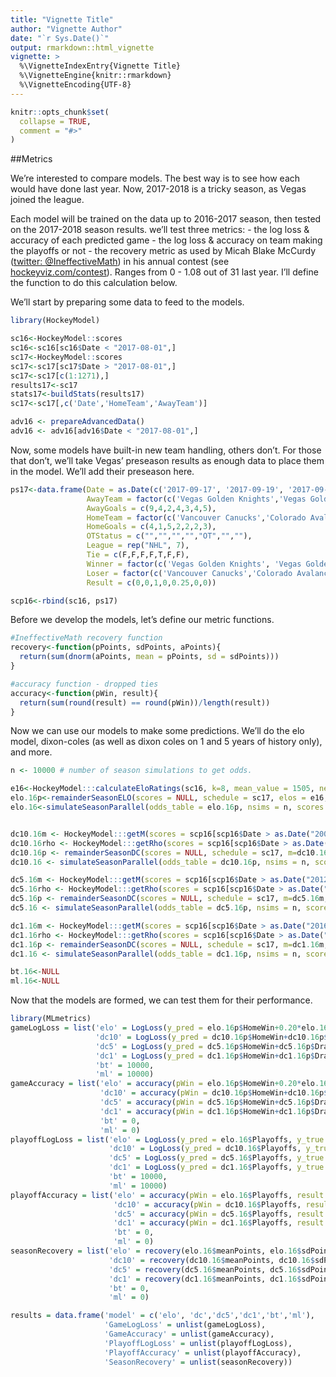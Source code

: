 ```yaml
---
title: "Vignette Title"
author: "Vignette Author"
date: "`r Sys.Date()`"
output: rmarkdown::html_vignette
vignette: >
  %\VignetteIndexEntry{Vignette Title}
  %\VignetteEngine{knitr::rmarkdown}
  %\VignetteEncoding{UTF-8}
---
```


```r
knitr::opts_chunk$set(
  collapse = TRUE,
  comment = "#>"
)
```

##Metrics

We're interested to compare models. The best way is to see how each would have done last year. Now, 2017-2018 is a tricky season, as Vegas joined the league. 

Each model will be trained on the data up to 2016-2017 season, then tested on the 2017-2018 season results. we'll test three metrics: 
 - the log loss & accuracy of each predicted game
 - the log loss & accuracy on team making the playoffs or not
 - the recovery metric as used by Micah Blake McCurdy ([twitter: @IneffectiveMath](https://twitter.com/IneffectiveMath)) in his annual contest (see [hockeyviz.com/contest](hockeyviz.com/contest)). Ranges from 0 - 1.08 out of 31 last year. I'll define the function to do this calculation below.

We'll start by preparing some data to feed to the models. 
```r
library(HockeyModel)

sc16<-HockeyModel::scores
sc16<-sc16[sc16$Date < "2017-08-01",]
sc17<-HockeyModel::scores
sc17<-sc17[sc17$Date > "2017-08-01",]
sc17<-sc17[c(1:1271),]
results17<-sc17
stats17<-buildStats(results17)
sc17<-sc17[,c('Date','HomeTeam','AwayTeam')]

adv16 <- prepareAdvancedData()
adv16 <- adv16[adv16$Date < "2017-08-01",]
```

Now, some models have built-in new team handling, others don't. For those that don't, we'll take Vegas' preseason results as enough data to place them in the model. We'll add their preseason here.
```r
ps17<-data.frame(Date = as.Date(c('2017-09-17', '2017-09-19', '2017-09-21', '2017-09-24', '2017-09-26', '2017-09-28', '2017-10-01')), 
                 AwayTeam = factor(c('Vegas Golden Knights','Vegas Golden Knights','Vegas Golden Knights','Vegas Golden Knights','Los Angeles Kings','Colorado Avalanche','San Jose Sharks'), levels = levels(sc16$AwayTeam)),
                 AwayGoals = c(9,4,2,4,3,4,5),
                 HomeTeam = factor(c('Vancouver Canucks','Colorado Avalanche', 'San Jose Sharks', 'Anaheim Ducks', 'Vegas Golden Knights', 'Vegas Golden Knights','Vegas Golden Knights'), levels = levels(sc16$HomeTeam)), 
                 HomeGoals = c(4,1,5,2,2,2,3),
                 OTStatus = c("","","","","OT","",""),
                 League = rep("NHL", 7),
                 Tie = c(F,F,F,F,T,F,F),
                 Winner = factor(c('Vegas Golden Knights', 'Vegas Golden Knights','San Jose Sharks','Vegas Golden Knights','Los Angeles Kings','Colorado Avalanche','San Jose Sharks'), levels = levels(sc16$Winner)),
                 Loser = factor(c('Vancouver Canucks','Colorado Avalanche','Vegas Golden Knights','Anaheim Ducks','Vegas Golden Knights','Vegas Golden Knights','Vegas Golden Knights'), levels = levels(sc16$Loser)),
                 Result = c(0,0,1,0,0.25,0,0))

scp16<-rbind(sc16, ps17)
```

Before we develop the models, let's define our metric functions. 
```r
#IneffectiveMath recovery function
recovery<-function(pPoints, sdPoints, aPoints){
  return(sum(dnorm(aPoints, mean = pPoints, sd = sdPoints)))
}

#accuracy function - dropped ties
accuracy<-function(pWin, result){
  return(sum(round(result) == round(pWin))/length(result))
}
```

Now we can use our models to make some predictions. We'll do the elo model, dixon-coles (as well as dixon coles on 1 and 5 years of history only), and more. 
```r
n <- 10000 # number of season simulations to get odds.

e16<-HockeyModel:::calculateEloRatings(sc16, k=8, mean_value = 1505, new_teams = 1300, regress_strength = 3, home_adv = 35)
elo.16p<-remainderSeasonELO(scores = NULL, schedule = sc17, elos = e16, odds = TRUE)
elo.16<-simulateSeasonParallel(odds_table = elo.16p, nsims = n, scores = NULL, schedule = sc17, cores = 10)$summary_results


dc10.16m <- HockeyModel:::getM(scores = scp16[scp16$Date > as.Date("2007-08-01"),], currentDate = as.Date('2017-10-02'))
dc10.16rho <- HockeyModel:::getRho(scores = scp16[scp16$Date > as.Date("2007-08-01"),], m = dc10.16m)
dc10.16p <- remainderSeasonDC(scores = NULL, schedule = sc17, m=dc10.16m, rho=dc10.16rho, odds = TRUE)
dc10.16 <- simulateSeasonParallel(odds_table = dc10.16p, nsims = n, scores = NULL, schedule = sc17, cores = 10)$summary_results

dc5.16m <- HockeyModel:::getM(scores = scp16[scp16$Date > as.Date("2012-08-01"),], currentDate = as.Date('2017-10-02'))
dc5.16rho <- HockeyModel:::getRho(scores = scp16[scp16$Date > as.Date("2012-08-01"),], m = dc10.16m)
dc5.16p <- remainderSeasonDC(scores = NULL, schedule = sc17, m=dc5.16m, rho=dc5.16rho, odds = TRUE)
dc5.16 <- simulateSeasonParallel(odds_table = dc5.16p, nsims = n, scores = NULL, schedule = sc17, cores = 10)$summary_results

dc1.16m <- HockeyModel:::getM(scores = scp16[scp16$Date > as.Date("2016-08-01"),], currentDate = as.Date('2017-10-02'))
dc1.16rho <- HockeyModel:::getRho(scores = scp16[scp16$Date > as.Date("2016-08-01"),], m = dc1.16m)
dc1.16p <- remainderSeasonDC(scores = NULL, schedule = sc17, m=dc1.16m, rho=dc1.16rho, odds = TRUE)
dc1.16 <- simulateSeasonParallel(odds_table = dc1.16p, nsims = n, scores = NULL, schedule = sc17, cores = 10)$summary_results

bt.16<-NULL
ml.16<-NULL


```

Now that the models are formed, we can test them for their performance. 
```r
library(MLmetrics)
gameLogLoss = list('elo' = LogLoss(y_pred = elo.16p$HomeWin+0.20*elo.16p$HomeWin, y_true = results17$Result),
                   'dc10' = LogLoss(y_pred = dc10.16p$HomeWin+dc10.16p$Draw*dc10.16p$HomeWin, y_true = results17$Result),
                   'dc5' = LogLoss(y_pred = dc5.16p$HomeWin+dc5.16p$Draw*dc5.16p$HomeWin, y_true = results17$Result),
                   'dc1' = LogLoss(y_pred = dc1.16p$HomeWin+dc1.16p$Draw*dc1.16p$HomeWin, y_true = results17$Result),
                   'bt' = 10000,
                   'ml' = 10000)
gameAccuracy = list('elo' = accuracy(pWin = elo.16p$HomeWin+0.20*elo.16p$HomeWin, result = results17$Result),
                    'dc10' = accuracy(pWin = dc10.16p$HomeWin+dc10.16p$Draw*dc10.16p$HomeWin, result = results17$Result),
                    'dc5' = accuracy(pWin = dc5.16p$HomeWin+dc5.16p$Draw*dc5.16p$HomeWin, result = results17$Result),
                    'dc1' = accuracy(pWin = dc1.16p$HomeWin+dc1.16p$Draw*dc1.16p$HomeWin, result = results17$Result),
                    'bt' = 0,
                    'ml' = 0)
playoffLogLoss = list('elo' = LogLoss(y_pred = elo.16$Playoffs, y_true = stats17$Playoffs),
                      'dc10' = LogLoss(y_pred = dc10.16$Playoffs, y_true = stats17$Playoffs),
                      'dc5' = LogLoss(y_pred = dc5.16$Playoffs, y_true = stats17$Playoffs),
                      'dc1' = LogLoss(y_pred = dc1.16$Playoffs, y_true = stats17$Playoffs),
                      'bt' = 10000,
                      'ml' = 10000)
playoffAccuracy = list('elo' = accuracy(pWin = elo.16$Playoffs, result = stats17$Playoffs),
                       'dc10' = accuracy(pWin = dc10.16$Playoffs, result = stats17$Playoffs),
                       'dc5' = accuracy(pWin = dc5.16$Playoffs, result = stats17$Playoffs),
                       'dc1' = accuracy(pWin = dc1.16$Playoffs, result = stats17$Playoffs),
                       'bt' = 0,
                       'ml' = 0)
seasonRecovery = list('elo' = recovery(elo.16$meanPoints, elo.16$sdPoints, stats17$Points),
                      'dc10' = recovery(dc10.16$meanPoints, dc10.16$sdPoints, stats17$Points),
                      'dc5' = recovery(dc5.16$meanPoints, dc5.16$sdPoints, stats17$Points),
                      'dc1' = recovery(dc1.16$meanPoints, dc1.16$sdPoints, stats17$Points),
                      'bt' = 0,
                      'ml' = 0)

results = data.frame('model' = c('elo', 'dc','dc5','dc1','bt','ml'), 
                     'GameLogLoss' = unlist(gameLogLoss),
                     'GameAccuracy' = unlist(gameAccuracy),
                     'PlayoffLogLoss' = unlist(playoffLogLoss),
                     'PlayoffAccuracy' = unlist(playoffAccuracy),
                     'SeasonRecovery' = unlist(seasonRecovery))
```
